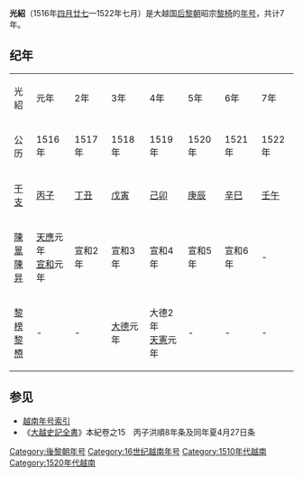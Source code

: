 {{Eranamebox|年号=光紹
|起讫时间= 1516年[[四月廿七|四月廿七]]—1522年七月
|政权= [[后黎朝|后黎朝]]
|帝王= 昭宗[[黎椅|黎椅]]
|历时= 7年
|timeline=
|说明=
}}
'''光紹'''（1516年[[四月廿七|四月廿七]]—1522年七月）是大越国[[后黎朝|后黎朝]]昭宗[[黎椅|黎椅]]的[[年号|年号]]，共计7年。

==纪年==

{| class="wikitable" style="background-color:#ffffff;text-align:center"
|- style="font-weight:bold"
|光紹||元年||2年||3年||4年||5年||6年||7年
|- 
|公历||1516年||1517年||1518年||1519年||1520年||1521年||1522年
|- 
|[[干支|干支]]||[[丙子|丙子]]||[[丁丑|丁丑]]||[[戊寅|戊寅]]||[[己卯|己卯]]||[[庚辰|庚辰]]||[[辛巳|辛巳]]||[[壬午|壬午]]
|-
|[[陳暠|陳暠]]<br />[[陳㫒|陳㫒]]||[[天應_(陳暠)|天應]]元年<br />[[宣和_(陳㫒)|宣和]]元年||宣和2年||宣和3年||宣和4年||宣和5年||宣和6年||-
|-
|[[黎榜|黎榜]]<br />[[黎槱|黎槱]]||-||-||[[大德_(黎榜)|大德]]元年||大德2年<br />[[天憲|天憲]]元年||-||-||-
|}


==参见==
*[[越南年号索引|越南年号索引]]
*《[[大越史記全書|大越史記全書]]》本紀卷之15　丙子洪順8年条及同年夏4月27日条  

{{年号|[[洪順|洪順]]|[[越南年号索引|越南后黎朝年号]]|[[統元|統元]]}}
{{越南年號}}
[[Category:後黎朝年号|Category:後黎朝年号]]
[[Category:16世纪越南年号|Category:16世纪越南年号]]
[[Category:1510年代越南|Category:1510年代越南]]
[[Category:1520年代越南|Category:1520年代越南]]